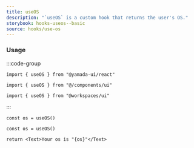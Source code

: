 ```yaml
---
title: useOS
description: "`useOS` is a custom hook that returns the user's OS."
storybook: hooks-useos--basic
source: hooks/use-os
---
```


### Usage

:::code-group

```tsx [package]
import { useOS } from "@yamada-ui/react"
```

```tsx [alias]
import { useOS } from "@/components/ui"
```

```tsx [monorepo]
import { useOS } from "@workspaces/ui"
```

:::

```tsx
const os = useOS()
```

```tsx preview functional client
const os = useOS()

return <Text>Your os is "{os}"</Text>
```
